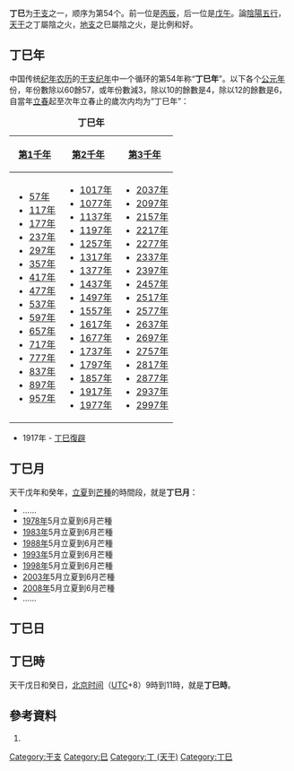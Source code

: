 {{Ganzhi-1}}

'''丁巳'''为[[干支|干支]]之一，顺序为第54个。前一位是[[丙辰|丙辰]]，后一位是[[戊午|戊午]]。論[[陰陽|陰陽]][[五行|五行]]，[[天干|天干]]之丁屬陰之火，[[地支|地支]]之巳屬陰之火，是比例和好。

== 丁巳年 ==
中国传统[[纪年|纪年]][[农历|农历]]的[[干支纪年|干支纪年]]中一个循环的第54年称“'''丁巳年'''”。以下各个[[公元|公元]][[年|年]]份，年份數除以60餘57，或年份數減3，除以10的餘數是4，除以12的餘數是6，自當年[[立春|立春]]起至次年立春止的歲次内均为“丁巳年”：

{| class="wikitable"
|+'''丁巳年'''
|-
![[第1千年|第1千年]]!![[第2千年|第2千年]]!![[第3千年|第3千年]]
|-
|
*[[57年|57年]]
*[[117年|117年]]
*[[177年|177年]]
*[[237年|237年]]
*[[297年|297年]]
*[[357年|357年]]
*[[417年|417年]]
*[[477年|477年]]
*[[537年|537年]]
*[[597年|597年]]
*[[657年|657年]]
*[[717年|717年]]
*[[777年|777年]]
*[[837年|837年]]
*[[897年|897年]]
*[[957年|957年]]
|
*[[1017年|1017年]]
*[[1077年|1077年]]
*[[1137年|1137年]]
*[[1197年|1197年]]
*[[1257年|1257年]]
*[[1317年|1317年]]
*[[1377年|1377年]]
*[[1437年|1437年]]
*[[1497年|1497年]]
*[[1557年|1557年]]
*[[1617年|1617年]]
*[[1677年|1677年]]
*[[1737年|1737年]]
*[[1797年|1797年]]
*[[1857年|1857年]]
*[[1917年|1917年]]
*[[1977年|1977年]]
|
*[[2037年|2037年]]
*[[2097年|2097年]]
*[[2157年|2157年]]
*[[2217年|2217年]]
*[[2277年|2277年]]
*[[2337年|2337年]]
*[[2397年|2397年]]
*[[2457年|2457年]]
*[[2517年|2517年]]
*[[2577年|2577年]]
*[[2637年|2637年]]
*[[2697年|2697年]]
*[[2757年|2757年]]
*[[2817年|2817年]]
*[[2877年|2877年]]
*[[2937年|2937年]]
*[[2997年|2997年]]
|}

*1917年 - [[張勳復辟|丁巳復辟]]

== 丁巳月 ==
天干戊年和癸年，[[立夏|立夏]]到[[芒種|芒種]]的時間段，就是'''丁巳月'''：

*……
*[[1978年|1978年]]5月立夏到6月芒種
*[[1983年|1983年]]5月立夏到6月芒種
*[[1988年|1988年]]5月立夏到6月芒種
*[[1993年|1993年]]5月立夏到6月芒種
*[[1998年|1998年]]5月立夏到6月芒種
*[[2003年|2003年]]5月立夏到6月芒種
*[[2008年|2008年]]5月立夏到6月芒種
*……

== 丁巳日 ==
{{平年干支紀日	
|J101=	43年、123年、203年、283年、363年、443年、523年、603年、683年、763年、843年、923年、1003年、1083年、1163年、1243年、1323年、1403年、1483年、1563年、……
|J102=	77年、157年、237年、317年、397年、477年、557年、637年、717年、797年、877年、957年、1037年、1117年、1197年、1277年、1357年、1437年、1517年、1597年、……
|J103=	54年、134年、214年、294年、374年、454年、534年、614年、694年、774年、854年、934年、1014年、1094年、1174年、1254年、1334年、1414年、1494年、1574年、……
|J104=	31年、111年、191年、271年、351年、431年、511年、591年、671年、751年、831年、911年、991年、1071年、1151年、1231年、1311年、1391年、1471年、1551年、……
|J105=	65年、145年、225年、305年、385年、465年、545年、625年、705年、785年、865年、945年、1025年、1105年、1185年、1265年、1345年、1425年、1505年、1585年、……
|J106=	42年、122年、202年、282年、362年、442年、522年、602年、682年、762年、842年、922年、1002年、1082年、1162年、1242年、1322年、1402年、1482年、1562年、……
|J107=	19年、99年、179年、259年、339年、419年、499年、579年、659年、739年、819年、899年、979年、1059年、1139年、1219年、1299年、1379年、1459年、1539年、1619年、……
|J108=	53年、133年、213年、293年、373年、453年、533年、613年、693年、773年、853年、933年、1013年、1093年、1173年、1253年、1333年、1413年、1493年、1573年、……
|J109=	30年、110年、190年、270年、350年、430年、510年、590年、670年、750年、830年、910年、990年、1070年、1150年、1230年、1310年、1390年、1470年、1550年、……
|J110=	7年、87年、167年、247年、327年、407年、487年、567年、647年、727年、807年、887年、967年、1047年、1127年、1207年、1287年、1367年、1447年、1527年、1607年、……
|J111=	41年、121年、201年、281年、361年、441年、521年、601年、681年、761年、841年、921年、1001年、1081年、1161年、1241年、1321年、1401年、1481年、1561年、……
|J112=	18年、98年、178年、258年、338年、418年、498年、578年、658年、738年、818年、898年、978年、1058年、1138年、1218年、1298年、1378年、1458年、1538年、1618年、……
|J113=	75年、155年、235年、315年、395年、475年、555年、635年、715年、795年、875年、955年、1035年、1115年、1195年、1275年、1355年、1435年、1515年、1595年、……
|J114=	29年、109年、189年、269年、349年、429年、509年、589年、669年、749年、829年、909年、989年、1069年、1149年、1229年、1309年、1389年、1469年、1549年、……
|J115=	6年、86年、166年、246年、326年、406年、486年、566年、646年、726年、806年、886年、966年、1046年、1126年、1206年、1286年、1366年、1446年、1526年、1606年、……
|J116=	63年、143年、223年、303年、383年、463年、543年、623年、703年、783年、863年、943年、1023年、1103年、1183年、1263年、1343年、1423年、1503年、1583年、……
|J117=	17年、97年、177年、257年、337年、417年、497年、577年、657年、737年、817年、897年、977年、1057年、1137年、1217年、1297年、1377年、1457年、1537年、1617年、……
|J118=	74年、154年、234年、314年、394年、474年、554年、634年、714年、794年、874年、954年、1034年、1114年、1194年、1274年、1354年、1434年、1514年、1594年、……
|J119=	51年、131年、211年、291年、371年、451年、531年、611年、691年、771年、851年、931年、1011年、1091年、1171年、1251年、1331年、1411年、1491年、1571年、……
|J120=	5年、85年、165年、245年、325年、405年、485年、565年、645年、725年、805年、885年、965年、1045年、1125年、1205年、1285年、1365年、1445年、1525年、1605年、……
|J121=	62年、142年、222年、302年、382年、462年、542年、622年、702年、782年、862年、942年、1022年、1102年、1182年、1262年、1342年、1422年、1502年、1582年、……
|J122=	39年、119年、199年、279年、359年、439年、519年、599年、679年、759年、839年、919年、999年、1079年、1159年、1239年、1319年、1399年、1479年、1559年、……
|J123=	73年、153年、233年、313年、393年、473年、553年、633年、713年、793年、873年、953年、1033年、1113年、1193年、1273年、1353年、1433年、1513年、1593年、……
|J124=	50年、130年、210年、290年、370年、450年、530年、610年、690年、770年、850年、930年、1010年、1090年、1170年、1250年、1330年、1410年、1490年、1570年、……
|J125=	27年、107年、187年、267年、347年、427年、507年、587年、667年、747年、827年、907年、987年、1067年、1147年、1227年、1307年、1387年、1467年、1547年、……
|J126=	61年、141年、221年、301年、381年、461年、541年、621年、701年、781年、861年、941年、1021年、1101年、1181年、1261年、1341年、1421年、1501年、1581年、……
|J127=	38年、118年、198年、278年、358年、438年、518年、598年、678年、758年、838年、918年、998年、1078年、1158年、1238年、1318年、1398年、1478年、1558年、……
|J128=	15年、95年、175年、255年、335年、415年、495年、575年、655年、735年、815年、895年、975年、1055年、1135年、1215年、1295年、1375年、1455年、1535年、1615年、……
|J129=	49年、129年、209年、289年、369年、449年、529年、609年、689年、769年、849年、929年、1009年、1089年、1169年、1249年、1329年、1409年、1489年、1569年、……
|J130=	26年、106年、186年、266年、346年、426年、506年、586年、666年、746年、826年、906年、986年、1066年、1146年、1226年、1306年、1386年、1466年、1546年、……
|J131=	83年、163年、243年、323年、403年、483年、563年、643年、723年、803年、883年、963年、1043年、1123年、1203年、1283年、1363年、1443年、1523年、1603年、……
|J201=	37年、117年、197年、277年、357年、437年、517年、597年、677年、757年、837年、917年、997年、1077年、1157年、1237年、1317年、1397年、1477年、1557年、……
|J202=	14年、94年、174年、254年、334年、414年、494年、574年、654年、734年、814年、894年、974年、1054年、1134年、1214年、1294年、1374年、1454年、1534年、1614年、……
|J203=	71年、151年、231年、311年、391年、471年、551年、631年、711年、791年、871年、951年、1031年、1111年、1191年、1271年、1351年、1431年、1511年、1591年、……
|J204=	25年、105年、185年、265年、345年、425年、505年、585年、665年、745年、825年、905年、985年、1065年、1145年、1225年、1305年、1385年、1465年、1545年、……
|J205=	82年、162年、242年、322年、402年、482年、562年、642年、722年、802年、882年、962年、1042年、1122年、1202年、1282年、1362年、1442年、1522年、1602年、……
|J206=	59年、139年、219年、299年、379年、459年、539年、619年、699年、779年、859年、939年、1019年、1099年、1179年、1259年、1339年、1419年、1499年、1579年、……
|J207=	13年、93年、173年、253年、333年、413年、493年、573年、653年、733年、813年、893年、973年、1053年、1133年、1213年、1293年、1373年、1453年、1533年、1613年、……
|J208=	70年、150年、230年、310年、390年、470年、550年、630年、710年、790年、870年、950年、1030年、1110年、1190年、1270年、1350年、1430年、1510年、1590年、……
|J209=	47年、127年、207年、287年、367年、447年、527年、607年、687年、767年、847年、927年、1007年、1087年、1167年、1247年、1327年、1407年、1487年、1567年、……
|J210=	81年、161年、241年、321年、401年、481年、561年、641年、721年、801年、881年、961年、1041年、1121年、1201年、1281年、1361年、1441年、1521年、1601年、……
|J211=	58年、138年、218年、298年、378年、458年、538年、618年、698年、778年、858年、938年、1018年、1098年、1178年、1258年、1338年、1418年、1498年、1578年、……
|J212=	35年、115年、195年、275年、355年、435年、515年、595年、675年、755年、835年、915年、995年、1075年、1155年、1235年、1315年、1395年、1475年、1555年、……
|J213=	69年、149年、229年、309年、389年、469年、549年、629年、709年、789年、869年、949年、1029年、1109年、1189年、1269年、1349年、1429年、1509年、1589年、……
|J214=	46年、126年、206年、286年、366年、446年、526年、606年、686年、766年、846年、926年、1006年、1086年、1166年、1246年、1326年、1406年、1486年、1566年、……
|J215=	23年、103年、183年、263年、343年、423年、503年、583年、663年、743年、823年、903年、983年、1063年、1143年、1223年、1303年、1383年、1463年、1543年、1623年、……
|J216=	57年、137年、217年、297年、377年、457年、537年、617年、697年、777年、857年、937年、1017年、1097年、1177年、1257年、1337年、1417年、1497年、1577年、……
|J217=	34年、114年、194年、274年、354年、434年、514年、594年、674年、754年、834年、914年、994年、1074年、1154年、1234年、1314年、1394年、1474年、1554年、……
|J218=	11年、91年、171年、251年、331年、411年、491年、571年、651年、731年、811年、891年、971年、1051年、1131年、1211年、1291年、1371年、1451年、1531年、1611年、……
|J219=	45年、125年、205年、285年、365年、445年、525年、605年、685年、765年、845年、925年、1005年、1085年、1165年、1245年、1325年、1405年、1485年、1565年、……
|J220=	22年、102年、182年、262年、342年、422年、502年、582年、662年、742年、822年、902年、982年、1062年、1142年、1222年、1302年、1382年、1462年、1542年、1622年、……
|J221=	79年、159年、239年、319年、399年、479年、559年、639年、719年、799年、879年、959年、1039年、1119年、1199年、1279年、1359年、1439年、1519年、1599年、……
|J222=	33年、113年、193年、273年、353年、433年、513年、593年、673年、753年、833年、913年、993年、1073年、1153年、1233年、1313年、1393年、1473年、1553年、……
|J223=	10年、90年、170年、250年、330年、410年、490年、570年、650年、730年、810年、890年、970年、1050年、1130年、1210年、1290年、1370年、1450年、1530年、1610年、……
|J224=	67年、147年、227年、307年、387年、467年、547年、627年、707年、787年、867年、947年、1027年、1107年、1187年、1267年、1347年、1427年、1507年、1587年、……
|J225=	21年、101年、181年、261年、341年、421年、501年、581年、661年、741年、821年、901年、981年、1061年、1141年、1221年、1301年、1381年、1461年、1541年、1621年、……
|J226=	78年、158年、238年、318年、398年、478年、558年、638年、718年、798年、878年、958年、1038年、1118年、1198年、1278年、1358年、1438年、1518年、1598年、……
|J227=	55年、135年、215年、295年、375年、455年、535年、615年、695年、775年、855年、935年、1015年、1095年、1175年、1255年、1335年、1415年、1495年、1575年、……
|J228=	9年、89年、169年、249年、329年、409年、489年、569年、649年、729年、809年、889年、969年、1049年、1129年、1209年、1289年、1369年、1449年、1529年、1609年、……
|J301=	66年、146年、226年、306年、386年、466年、546年、626年、706年、786年、866年、946年、1026年、1106年、1186年、1266年、1346年、1426年、1506年、1586年、……
|G101=	1622年、1725年、1851年、1954年、2034年
|G102=	1599年、1679年、1702年、1782年、1805年、1885年、1931年、2011年、2091年
|G103=	1633年、1759年、1862年、1965年、2045年
|G104=	1610年、1690年、1713年、1793年、1839年、1942年、2022年
|G105=	1587年、1667年、1770年、1873年、1919年、1999年、2079年
|G106=	1621年、1747年、1850年、1953年、2033年
|G107=	1598年、1678年、1701年、1781年、1827年、1930年、2010年、2090年
|G108=	1655年、1758年、1861年、1907年、1987年、2067年
|G109=	1609年、1689年、1735年、1838年、1941年、2021年
|G110=	1586年、1666年、1769年、1815年、1895年、1918年、1998年、2078年
|G111=	1643年、1746年、1849年、1975年、2055年
|G112=	1597年、1677年、1700年、1723年、1826年、1929年、2009年、2089年
|G113=	1654年、1757年、1803年、1883年、1906年、1986年、2066年
|G114=	1631年、1734年、1837年、1963年、2043年
|G115=	1585年、1665年、1711年、1791年、1814年、1894年、1917年、1997年、2077年、2100年
|G116=	1642年、1745年、1871年、1974年、2054年
|G117=	1619年、1699年、1722年、1825年、1951年、2031年
|G118=	1653年、1779年、1802年、1882年、1905年、1985年、2065年
|G119=	1630年、1733年、1859年、1962年、2042年
|G120=	1607年、1687年、1710年、1790年、1813年、1893年、1939年、2019年、2099年
|G121=	1641年、1767年、1870年、1973年、2053年
|G122=	1618年、1698年、1721年、1847年、1950年、2030年
|G123=	1595年、1675年、1778年、1801年、1881年、1927年、2007年、2087年
|G124=	1629年、1755年、1858年、1961年、2041年
|G125=	1606年、1686年、1709年、1789年、1835年、1938年、2018年、2098年
|G126=	1583年、1663年、1766年、1869年、1915年、1995年、2075年
|G127=	1617年、1697年、1743年、1846年、1949年、2029年
|G128=	1594年、1674年、1777年、1800年、1823年、1926年、2006年、2086年
|G129=	1651年、1754年、1857年、1903年、1983年、2063年
|G130=	1605年、1685年、1731年、1834年、1937年、2017年、2097年
|G131=	1582年、1662年、1765年、1811年、1891年、1914年、1994年、2074年
|G201=	1639年、1742年、1845年、1971年、2051年
|G202=	1593年、1673年、1719年、1799年、1822年、1925年、2005年、2085年
|G203=	1650年、1753年、1879年、1902年、1982年、2062年
|G204=	1627年、1730年、1833年、1959年、2039年
|G205=	1661年、1707年、1787年、1810年、1890年、1913年、1993年、2073年
|G206=	1638年、1741年、1867年、1970年、2050年
|G207=	1615年、1695年、1718年、1798年、1821年、1947年、2027年
|G208=	1649年、1775年、1878年、1901年、1981年、2061年
|G209=	1626年、1729年、1855年、1958年、2038年
|G210=	1603年、1683年、1706年、1786年、1809年、1889年、1935年、2015年、2095年
|G211=	1637年、1763年、1866年、1969年、2049年
|G212=	1614年、1694年、1717年、1797年、1843年、1946年、2026年
|G213=	1591年、1671年、1774年、1877年、1900年、1923年、2003年、2083年
|G214=	1625年、1751年、1854年、1957年、2037年
|G215=	1602年、1682年、1705年、1785年、1831年、1934年、2014年、2094年
|G216=	1659年、1762年、1865年、1911年、1991年、2071年
|G217=	1613年、1693年、1739年、1842年、1945年、2025年
|G218=	1590年、1670年、1773年、1819年、1899年、1922年、2002年、2082年
|G219=	1647年、1750年、1853年、1979年、2059年
|G220=	1601年、1681年、1727年、1830年、1933年、2013年、2093年
|G221=	1658年、1761年、1807年、1887年、1910年、1990年、2070年
|G222=	1635年、1738年、1841年、1967年、2047年
|G223=	1589年、1669年、1715年、1795年、1818年、1898年、1921年、2001年、2081年
|G224=	1646年、1749年、1875年、1978年、2058年
|G225=	1623年、1726年、1829年、1955年、2035年
|G226=	1657年、1703年、1783年、1806年、1886年、1909年、1989年、2069年
|G227=	1634年、1737年、1863年、1966年、2046年
|G228=	1611年、1691年、1714年、1794年、1817年、1897年、1943年、2023年
|G301=	1645年、1771年、1874年、1977年、2057年
}}	
	
{{閏年干支紀日	
|J101=	無
|J102=	20年、100年、180年、260年、340年、420年、500年、580年、660年、740年、820年、900年、980年、1060年、1140年、1220年、1300年、1380年、1460年、1540年、……
|J103=	無
|J104=	無
|J105=	8年、88年、168年、248年、328年、408年、488年、568年、648年、728年、808年、888年、968年、1048年、1128年、1208年、1288年、1368年、1448年、1528年、……
|J106=	無
|J107=	無
|J108=	76年、156年、236年、316年、396年、476年、556年、636年、716年、796年、876年、956年、1036年、1116年、1196年、1276年、1356年、1436年、1516年、1596年、……
|J109=	無
|J110=	無
|J111=	64年、144年、224年、304年、384年、464年、544年、624年、704年、784年、864年、944年、1024年、1104年、1184年、1264年、1344年、1424年、1504年、1584年、……
|J112=	無
|J113=	無
|J114=	52年、132年、212年、292年、372年、452年、532年、612年、692年、772年、852年、932年、1012年、1092年、1172年、1252年、1332年、1412年、1492年、1572年、……
|J115=	無
|J116=	無
|J117=	40年、120年、200年、280年、360年、440年、520年、600年、680年、760年、840年、920年、1000年、1080年、1160年、1240年、1320年、1400年、1480年、1560年、……
|J118=	無
|J119=	無
|J120=	28年、108年、188年、268年、348年、428年、508年、588年、668年、748年、828年、908年、988年、1068年、1148年、1228年、1308年、1388年、1468年、1548年、……
|J121=	無
|J122=	無
|J123=	16年、96年、176年、256年、336年、416年、496年、576年、656年、736年、816年、896年、976年、1056年、1136年、1216年、1296年、1376年、1456年、1536年、……
|J124=	無
|J125=	無
|J126=	84年、164年、244年、324年、404年、484年、564年、644年、724年、804年、884年、964年、1044年、1124年、1204年、1284年、1364年、1444年、1524年、1604年、……
|J127=	無
|J128=	無
|J129=	72年、152年、232年、312年、392年、472年、552年、632年、712年、792年、872年、952年、1032年、1112年、1192年、1272年、1352年、1432年、1512年、1592年、……
|J130=	無
|J131=	無
|J201=	60年、140年、220年、300年、380年、460年、540年、620年、700年、780年、860年、940年、1020年、1100年、1180年、1260年、1340年、1420年、1500年、1580年、……
|J202=	無
|J203=	無
|J204=	48年、128年、208年、288年、368年、448年、528年、608年、688年、768年、848年、928年、1008年、1088年、1168年、1248年、1328年、1408年、1488年、1568年、……
|J205=	無
|J206=	無
|J207=	36年、116年、196年、276年、356年、436年、516年、596年、676年、756年、836年、916年、996年、1076年、1156年、1236年、1316年、1396年、1476年、1556年、……
|J208=	無
|J209=	無
|J210=	24年、104年、184年、264年、344年、424年、504年、584年、664年、744年、824年、904年、984年、1064年、1144年、1224年、1304年、1384年、1464年、1544年、……
|J211=	無
|J212=	無
|J213=	12年、92年、172年、252年、332年、412年、492年、572年、652年、732年、812年、892年、972年、1052年、1132年、1212年、1292年、1372年、1452年、1532年、……
|J214=	無
|J215=	無
|J216=	80年、160年、240年、320年、400年、480年、560年、640年、720年、800年、880年、960年、1040年、1120年、1200年、1280年、1360年、1440年、1520年、1600年、……
|J217=	無
|J218=	無
|J219=	68年、148年、228年、308年、388年、468年、548年、628年、708年、788年、868年、948年、1028年、1108年、1188年、1268年、1348年、1428年、1508年、1588年、……
|J220=	無
|J221=	無
|J222=	56年、136年、216年、296年、376年、456年、536年、616年、696年、776年、856年、936年、1016年、1096年、1176年、1256年、1336年、1416年、1496年、1576年、……
|J223=	無
|J224=	無
|J225=	44年、124年、204年、284年、364年、444年、524年、604年、684年、764年、844年、924年、1004年、1084年、1164年、1244年、1324年、1404年、1484年、1564年、……
|J226=	無
|J227=	無
|J228=	32年、112年、192年、272年、352年、432年、512年、592年、672年、752年、832年、912年、992年、1072年、1152年、1232年、1312年、1392年、1472年、1552年、……
|J229=	無
|G101=	1748年
|G102=	1828年
|G103=	1656年、1908年、1988年、2068年
|G104=	1736年
|G105=	1816年、1896年
|G106=	1644年、1976年、2056年
|G107=	1724年
|G108=	1804年、1884年、2064年
|G109=	1632年、1964年、2044年
|G110=	1712年、1792年
|G111=	1872年
|G112=	1620年、1952年、2032年
|G113=	1780年
|G114=	1860年
|G115=	1608年、1688年、1940年、2020年
|G116=	1768年
|G117=	1848年
|G118=	1596年、1676年、1928年、2008年、2088年
|G119=	1756年
|G120=	1836年
|G121=	1584年、1664年、1916年、1996年、2076年
|G122=	1744年
|G123=	1824年
|G124=	1652年、1904年、1984年、2064年
|G125=	1732年
|G126=	1812年、1892年、2072年
|G127=	1640年、1972年、2052年
|G128=	1720年
|G129=	1880年
|G130=	1628年、1960年、2040年
|G131=	1708年、1788年
|G201=	1868年
|G202=	1616年、1696年、1948年、2028年
|G203=	1776年
|G204=	1856年
|G205=	1604年、1684年、1936年、2016年、2096年
|G206=	1764年
|G207=	1844年
|G208=	1592年、1672年、1924年、2004年、2084年
|G209=	1752年
|G210=	1832年
|G211=	1660年、1912年、1992年、2072年
|G212=	1740年
|G213=	1820年
|G214=	1648年、1980年、2060年
|G215=	1728年
|G216=	1808年、1888年、2068年
|G217=	1636年、1968年、2048年
|G218=	1716年、1796年
|G219=	1876年
|G220=	1624年、1956年、2036年
|G221=	1704年、1784年
|G222=	1864年
|G223=	1612年、1692年、1944年、2024年
|G224=	1772年
|G225=	1852年
|G226=	1600年、1680年、1932年、2012年、2092年
|G227=	1760年
|G228=	1840年
|G229=	1588年、1668年、1920年、2000年、2080年
}}

== 丁巳時 ==
天干戊日和癸日，[[北京时间|北京时间]]（[[协调世界时|UTC]]+8）9時到11時，就是'''丁巳時'''。

==參考資料==
#{{中西曆轉換}}

[[Category:干支|Category:干支]]
[[Category:巳|Category:巳]]
[[Category:丁_(天干)|Category:丁 (天干)]]
[[Category:丁巳|Category:丁巳]]